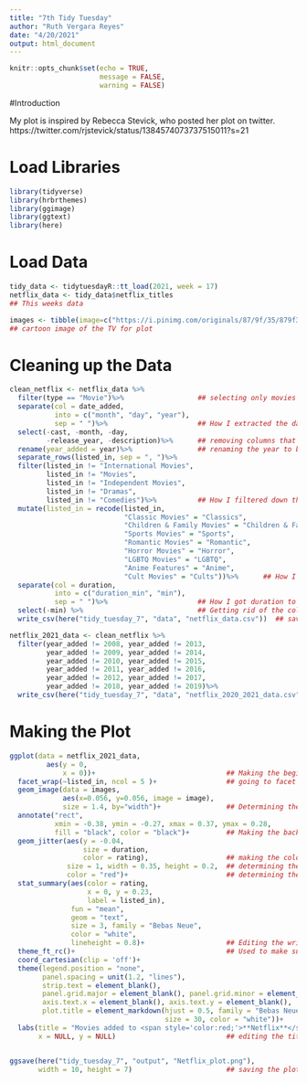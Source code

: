 ```yaml
---
title: "7th Tidy Tuesday"
author: "Ruth Vergara Reyes"
date: "4/20/2021"
output: html_document
---
```


```r
knitr::opts_chunk$set(echo = TRUE,
                      message = FALSE,
                      warning = FALSE)
```

#Introduction 

My plot is inspired by Rebecca Stevick, who posted her plot on twitter. 
https://twitter.com/rjstevick/status/1384574073737515011?s=21 

# Load Libraries 
```r
library(tidyverse)
library(hrbrthemes)
library(ggimage)
library(ggtext)
library(here)
```


# Load Data
```r
tidy_data <- tidytuesdayR::tt_load(2021, week = 17)
netflix_data <- tidy_data$netflix_titles
## This weeks data

images <- tibble(image=c("https://i.pinimg.com/originals/87/9f/35/879f354dfe3834de15865303aa22995a.png"))   
## cartoon image of the TV for plot
```


# Cleaning up the Data 
```r
clean_netflix <- netflix_data %>%
  filter(type == "Movie")%>%                  ## selecting only movies 
  separate(col = date_added,
           into = c("month", "day", "year"),
           sep = " ")%>%                      ## How I extracted the date
  select(-cast, -month, -day,
         -release_year, -description)%>%      ## removing columns that I don't need
  rename(year_added = year)%>%                ## renaming the year to better describe the column
  separate_rows(listed_in, sep = ", ")%>%
  filter(listed_in != "International Movies",
         listed_in != "Movies",
         listed_in != "Independent Movies",
         listed_in != "Dramas",
         listed_in != "Comedies")%>%          ## How I filtered down the data to be more detailed  
  mutate(listed_in = recode(listed_in, 
                            "Classic Movies" = "Classics",
                            "Children & Family Movies" = "Children & Family",
                            "Sports Movies" = "Sports",
                            "Romantic Movies" = "Romantic",
                            "Horror Movies" = "Horror",
                            "LGBTQ Movies" = "LGBTQ",
                            "Anime Features" = "Anime",
                            "Cult Movies" = "Cults"))%>%      ## How I renamed characters within columns
  separate(col = duration,
           into = c("duration_min", "min"),
           sep = " ")%>%                      ## How I got duration to be numerical 
  select(-min) %>%                            ## Getting rid of the column that is empty
  write_csv(here("tidy_tuesday_7", "data", "netflix_data.csv"))  ## saving the new data into a csv file

netflix_2021_data <- clean_netflix %>%
  filter(year_added != 2008, year_added != 2013,
         year_added != 2009, year_added != 2014,
         year_added != 2010, year_added != 2015,
         year_added != 2011, year_added != 2016,
         year_added != 2012, year_added != 2017,
         year_added != 2018, year_added != 2019)%>%
  write_csv(here("tidy_tuesday_7", "data", "netflix_2020_2021_data.csv"))  ## saving the new data into a csv file

```


# Making the Plot
```r
ggplot(data = netflix_2021_data,
         aes(y = 0,
             x = 0))+                                ## Making the beginning of the plots 
  facet_wrap(~listed_in, ncol = 5 )+                 ## going to facet wrap by the genre of the movie
  geom_image(data = images, 
             aes(x=0.056, y=0.056, image = image), 
             size = 1.4, by="width")+                ## Determining the width of the background image (cartoon tv)
  annotate("rect", 
           xmin = -0.38, ymin = -0.27, xmax = 0.37, ymax = 0.28, 
           fill = "black", color = "black")+         ## Making the background of the plot black and determining the diameters
  geom_jitter(aes(y = -0.04, 
                  size = duration,
                  color = rating),                   ## making the colors based on the ratings of the films. 
              size = 1, width = 0.35, height = 0.2,  ## determining the size of the points 
              color = "red")+                        ## determining the color of the points in the plot
  stat_summary(aes(color = rating, 
                   x = 0, y = 0.23, 
                   label = listed_in), 
               fun = "mean", 
               geom = "text", 
               size = 3, family = "Bebas Neue", 
               color = "white", 
               lineheight = 0.8)+                    ## Editing the writing within the plot
  theme_ft_rc()+                                     ## Used to make sure nothing is being cut of in the plots
  coord_cartesian(clip = 'off')+ 
  theme(legend.position = "none", 
        panel.spacing = unit(1.2, "lines"), 
        strip.text = element_blank(), 
        panel.grid.major = element_blank(), panel.grid.minor = element_blank(),
        axis.text.x = element_blank(), axis.text.y = element_blank(),
        plot.title = element_markdown(hjust = 0.5, family = "Bebas Neue", 
                                      size = 30, color = "white"))+       ## Editing theme elements of the plot
  labs(title = "Movies added to <span style='color:red;'>**Netflix**</span> 2020/2021",
       x = NULL, y = NULL)                           ## editing the title of the plot


ggsave(here("tidy_tuesday_7", "output", "Netflix_plot.png"),
       width = 10, height = 7)                       ## saving the plot as an  
  

```


